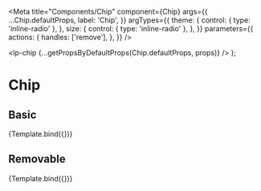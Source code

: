 


<Meta
  title="Components/Chip"
  component={Chip}
  args={{
    ...Chip.defaultProps,
    label: 'Chip',
  }}
  argTypes={{
    theme: {
      control: { type: 'inline-radio' },
    },
    size: {
      control: { type: 'inline-radio' },
    },
  }}
  parameters={{
    actions: {
      handles: ['remove'],
    },
  }}
/>

  <lp-chip {...getPropsByDefaultProps(Chip.defaultProps, props)} />
);

# Chip

<ArgsTable of={Chip} />

## Basic

<Canvas>
  <Story name="Basic">
    {Template.bind({})}
  </Story>
</Canvas>

## Removable

<Canvas>
  <Story name="Removable" args={{ removable: true }}>
    {Template.bind({})}
  </Story>
</Canvas>

